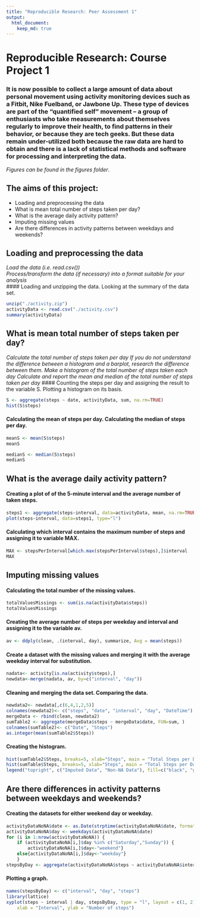 ```yaml
---
title: "Reproducible Research: Peer Assessment 1"
output: 
  html_document:
    keep_md: true
---
```

# **Reproducible Research: Course Project 1**  
### It is now possible to collect a large amount of data about personal movement using activity monitoring devices such as a Fitbit, Nike Fuelband, or Jawbone Up. These type of devices are part of the “quantified self” movement – a group of enthusiasts who take measurements about themselves regularly to improve their health, to find patterns in their behavior, or because they are tech geeks. But these data remain under-utilized both because the raw data are hard to obtain and there is a lack of statistical methods and software for processing and interpreting the data.
*Figures can be found in the figures folder*.

## The aims of this project:
+ Loading and preprocessing the data
+ What is mean total number of steps taken per day?
+ What is the average daily activity pattern?
+ Imputing missing values
+ Are there differences in activity patterns between weekdays and weekends?

## **Loading and preprocessing the data**
*Load the data (i.e. read.csv())*  
*Process/transform the data (if necessary) into a format suitable for your analysis*  
#### Loading and unzipping the data. Looking at the summary of the data set. 
```r
unzip("./activity.zip")
activityData <- read.csv("./activity.csv")
summary(activityData)
```

## **What is mean total number of steps taken per day?**
*Calculate the total number of steps taken per day*
*If you do not understand the difference between a histogram and a barplot, research the difference between them. Make a histogram of the total number of steps taken each day*
*Calculate and report the mean and median of the total number of steps taken per day*
#### Counting the steps per day and assigning the result to the variable S. Plotting a histogram on its basis.
```r
S <- aggregate(steps ~ date, activityData, sum, na.rm=TRUE)
hist(S$steps)
```

#### Calculating the mean of steps per day. Calculating the median of steps per day.
```r
meanS <- mean(S$steps)
meanS
```

```r
medianS <- median(S$steps)
medianS
```

## **What is the average daily activity pattern?**
#### Creating a plot of of the 5-minute interval and the average number of taken steps.
```r
steps1 <- aggregate(steps~interval, data=activityData, mean, na.rm=TRUE)
plot(steps~interval, data=steps1, type="l")
```
#### Calculating which interval contains the maximum number of steps and assigning it to variable MAX.
```r
MAX <- stepsPerInterval[which.max(stepsPerInterval$steps),]$interval
MAX
```

## **Imputing missing values**
#### Calculating the total number of the missing values.
```r
totalValuesMissings <- sum(is.na(activityData$steps))
totalValuesMissings
```
####  Creating the average number of steps per weekday and interval and assigning it to the variable av.
```r
av <- ddply(clean, .(interval, day), summarize, Avg = mean(steps))
```

#### Create a dataset with the missing values and merging it with the average weekday interval for substitution.
```r
nadata<- activity[is.na(activity$steps),]
newdata<-merge(nadata, av, by=c("interval", "day"))
```

#### Cleaning and merging the data set. Comparing the data.
```r
newdata2<- newdata[,c(6,4,1,2,5)]
colnames(newdata2)<- c("steps", "date", "interval", "day", "DateTime")
mergeData <- rbind(clean, newdata2)
sumTable2 <- aggregate(mergeData$steps ~ mergeData$date, FUN=sum, )
colnames(sumTable2)<- c("Date", "Steps")
as.integer(mean(sumTable2$Steps))
```
#### Creating the histogram.
```r
hist(sumTable2$Steps, breaks=5, xlab="Steps", main = "Total Steps per Day with NAs Fixed", col="Black")
hist(sumTable$Steps, breaks=5, xlab="Steps", main = "Total Steps per Day with NAs Fixed", col="Grey", add=T)
legend("topright", c("Imputed Data", "Non-NA Data"), fill=c("black", "grey") )
```

## **Are there differences in activity patterns between weekdays and weekends?**
#### Creating the datasets for either weekend day or weekday.
```r
activityDataNoNA$date <- as.Date(strptime(activityDataNoNA$date, format="%Y-%m-%d"))
activityDataNoNA$day <- weekdays(activityDataNoNA$date)
for (i in 1:nrow(activityDataNoNA)) {
    if (activityDataNoNA[i,]$day %in% c("Saturday","Sunday")) {
        activityDataNoNA[i,]$day<-"weekend"}
    else{activityDataNoNA[i,]$day<-"weekday"}
    }
stepsByDay <- aggregate(activityDataNoNA$steps ~ activityDataNoNA$interval + activityDataNoNA$day, activityDataNoNA, mean)
```
#### Plotting a graph.
```r
names(stepsByDay) <- c("interval", "day", "steps")
library(lattice)
xyplot(steps ~ interval | day, stepsByDay, type = "l", layout = c(1, 2), 
    xlab = "Interval", ylab = "Number of steps")
```
